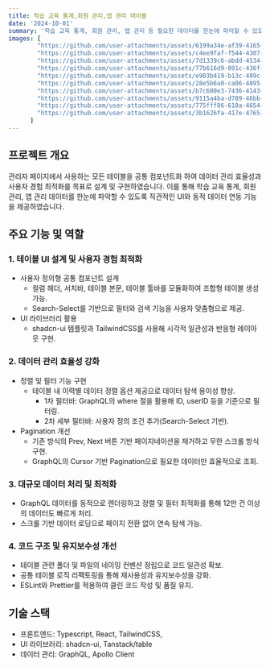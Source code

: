 ```yaml
---
title: 학습 교육 통계,회원 관리,앱 관리 테이블
date: '2024-10-01'
summary: '학습 교육 통계, 회원 관리, 앱 관리 등 필요한 데이터를 한눈에 파악할 수 있도록, 사용자가 원하는 요소를 조합하여 구성할 수 있는 공통 테이블 컴포넌트 개발'
images: [
        "https://github.com/user-attachments/assets/6199a34e-af39-4165-8b6b-9a07901e3bc8",
        "https://github.com/user-attachments/assets/c4ee9faf-f544-4307-a2c9-48cff7ef38d6",
        "https://github.com/user-attachments/assets/7d1339c6-abdd-4534-8b6b-9a07901e3bc8",
        "https://github.com/user-attachments/assets/77b616d9-091c-436f-aa31-ed183573653e",
        "https://github.com/user-attachments/assets/e903b419-b13c-489c-87a5-3daaa16d80f2",
        "https://github.com/user-attachments/assets/28e5b6a0-ca06-4895-9a1a-f07ae77cefaf",
        "https://github.com/user-attachments/assets/b7c680e3-7436-4143-9c78-e3f79aba3755",
        "https://github.com/user-attachments/assets/9115a4ba-d789-46bb-82bf-b53820cbd736",
        "https://github.com/user-attachments/assets/775fff86-618a-4654-a470-2d4fa73e6b34",
        "https://github.com/user-attachments/assets/3b1626fa-417e-4765-b7c3-37013e8ed545",
      ]
---
```

## 프로젝트 개요
관리자 페이지에서 사용하는 모든 테이블을 공통 컴포넌트화 하여 데이터 관리 효율성과 사용자 경험 최적화를 목표로 설계 및 구현하였습니다. 이를 통해 학습 교육 통계, 회원 관리, 앱 관리 데이터를 한눈에 파악할 수 있도록 직관적인 UI와 동적 데이터 연동 기능을 제공하였습니다.

## 주요 기능 및 역할
### 1. 테이블 UI 설계 및 사용자 경험 최적화
- 사용자 정의형 공통 컴포넌트 설계
    - 컬럼 헤더, 서치바, 테이블 본문, 테이블 툴바를 모듈화하여 조합형 테이블 생성 가능.
    - Search-Select를 기반으로 필터와 검색 기능을 사용자 맞춤형으로 제공.
- UI 라이브러리 활용
    - shadcn-ui 템플릿과 TailwindCSS를 사용해 시각적 일관성과 반응형 레이아웃 구현.
### 2. 데이터 관리 효율성 강화
- 정렬 및 필터 기능 구현
    - 테이블 내 이력별 데이터 정렬 옵션 제공으로 데이터 탐색 용이성 향상.
        - 1차 필터바: GraphQL의 where 절을 활용해 ID, userID 등을 기준으로 필터링.
        - 2차 세부 필터바: 사용자 정의 조건 추가(Search-Select 기반).
- Pagination 개선
    - 기존 방식의 Prev, Next 버튼 기반 페이지네이션을 제거하고 무한 스크롤 방식 구현.
    - GraphQL의 Cursor 기반 Pagination으로 필요한 데이터만 효율적으로 조회.
### 3. 대규모 데이터 처리 및 최적화
- GraphQL 데이터를 동적으로 렌더링하고 정렬 및 필터 최적화를 통해 12만 건 이상의 데이터도 빠르게 처리.
- 스크롤 기반 데이터 로딩으로 페이지 전환 없이 연속 탐색 가능.
### 4. 코드 구조 및 유지보수성 개선
- 테이블 관련 폴더 및 파일의 네이밍 컨벤션 정립으로 코드 일관성 확보.
- 공통 테이블 로직 리팩토링을 통해 재사용성과 유지보수성을 강화.
- ESLint와 Prettier를 적용하여 클린 코드 작성 및 품질 유지.

## 기술 스택
- 프론트엔드: Typescript, React, TailwindCSS,
- UI 라이브러리: shadcn-ui, Tanstack/table
- 데이터 관리: GraphQL, Apollo Client

